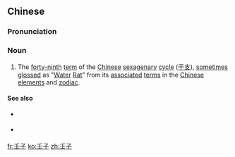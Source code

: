 ==Chinese==
{{zh-forms|{{nowrap|9th [[heavenly stem]]}}<br>([[pole]])|{{nowrap|1st [[earthly branch]]}}<br>([[child]])}}
{{wikipedia|Chinese sexagenary cycle}}
{{wikipedia|Rat (zodiac)|Rat in the Chinese zodiac}}

===Pronunciation===
{{zh-pron
|m=rénzǐ
|c=jam4 zi2
|mn=qz:lîm-chír/xm:lîm-chú/zz:jîm-chú
|cat=n
}}

===Noun===
{{zh-noun}}

# The [[forty-ninth]] [[term]] of the [[Chinese]] [[sexagenary]] [[cycle]] ([[干支]]), [[sometimes]] [[gloss]]ed as "[[water|Water]] [[rat|Rat]]" from its [[associate]]d [[term]]s in the [[Chinese]] [[element]]s and [[zodiac]].

====See also====
* {{sense|preceding term}} {{zh-l|辛亥}}
* {{sense|next term}} {{zh-l|癸丑}}

[[fr:壬子]]
[[ko:壬子]]
[[zh:壬子]]